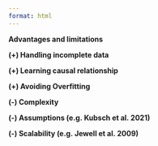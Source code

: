 ```yaml
---
format: html
---
```


__Advantages and limitations__

**(+) Handling incomplete data**

**(+) Learning causal relationship**

**(+) Avoiding Overfitting**

**(-) Complexity**

**(-) Assumptions (e.g. Kubsch et al. 2021)**

**(-) Scalability (e.g. Jewell et al. 2009)**
